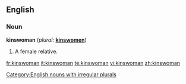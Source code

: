 ==English==
===Noun===
'''kinswoman'''  (''plural:'' '''[[kinswomen]]''')

# A female relative.

[[Category:English nouns with irregular plurals]]

[[fr:kinswoman]]
[[it:kinswoman]]
[[te:kinswoman]]
[[vi:kinswoman]]
[[zh:kinswoman]]